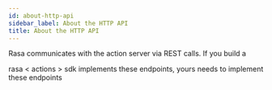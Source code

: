 ```yaml
---
id: about-http-api
sidebar_label: About the HTTP API
title: About the HTTP API
---
```


Rasa communicates with the action server via REST calls. If you build a

rasa < actions > sdk implements these endpoints, yours needs to implement these endpoints

